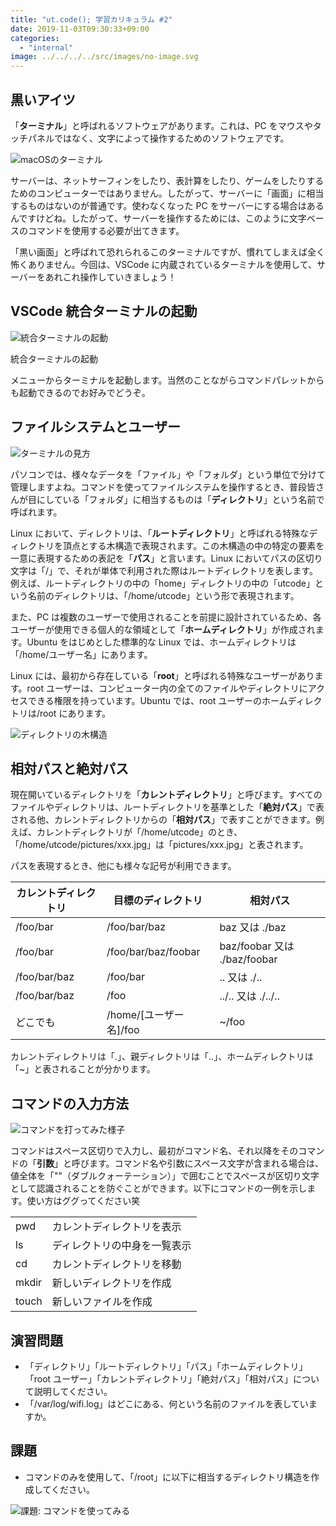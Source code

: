 ```yaml
---
title: "ut.code(); 学習カリキュラム #2"
date: 2019-11-03T09:30:33+09:00
categories:
  - "internal"
image: ../../../../src/images/no-image.svg
---
```


## 黒いアイツ

「**ターミナル**」と呼ばれるソフトウェアがあります。これは、PC をマウスやタッチパネルではなく、文字によって操作するためのソフトウェアです。

![macOSのターミナル](./terminal.png)

サーバーは、ネットサーフィンをしたり、表計算をしたり、ゲームをしたりするためのコンピューターではありません。したがって、サーバーに「画面」に相当するものはないのが普通です。使わなくなった PC をサーバーにする場合はあるんですけどね。したがって、サーバーを操作するためには、このように文字ベースのコマンドを使用する必要が出てきます。

「黒い画面」と呼ばれて恐れられるこのターミナルですが、慣れてしまえば全く怖くありません。今回は、VSCode に内蔵されているターミナルを使用して、サーバーをあれこれ操作していきましょう！

## VSCode 統合ターミナルの起動

![統合ターミナルの起動](./integrated-terminal.png)

統合ターミナルの起動

メニューからターミナルを起動します。当然のことながらコマンドパレットからも起動できるのでお好みでどうぞ。

## ファイルシステムとユーザー

![ターミナルの見方](./prompt.png)

パソコンでは、様々なデータを「ファイル」や「フォルダ」という単位で分けて管理しますよね。コマンドを使ってファイルシステムを操作するとき、普段皆さんが目にしている「フォルダ」に相当するものは「**ディレクトリ**」という名前で呼ばれます。

Linux において、ディレクトリは、「**ルートディレクトリ**」と呼ばれる特殊なディレクトリを頂点とする木構造で表現されます。この木構造の中の特定の要素を一意に表現するための表記を「**パス**」と言います。Linux においてパスの区切り文字は「/」で、それが単体で利用された際はルートディレクトリを表します。例えば、ルートディレクトリの中の「home」ディレクトリの中の「utcode」という名前のディレクトリは、「/home/utcode」という形で表現されます。

また、PC は複数のユーザーで使用されることを前提に設計されているため、各ユーザーが使用できる個人的な領域として「**ホームディレクトリ**」が作成されます。Ubuntu をはじめとした標準的な Linux では、ホームディレクトリは「/home/ユーザー名」にあります。

Linux には、最初から存在している「**root**」と呼ばれる特殊なユーザーがあります。root ユーザーは、コンピューター内の全てのファイルやディレクトリにアクセスできる権限を持っています。Ubuntu では、root ユーザーのホームディレクトリは/root にあります。

![ディレクトリの木構造](./directory-structure.png)

## 相対パスと絶対パス

現在開いているディレクトリを「**カレントディレクトリ**」と呼びます。すべてのファイルやディレクトリは、ルートディレクトリを基準とした「**絶対パス**」で表される他、カレントディレクトリからの「**相対パス**」で表すことができます。例えば、カレントディレクトリが「/home/utcode」のとき、「/home/utcode/pictures/xxx.jpg」は「pictures/xxx.jpg」と表されます。

パスを表現するとき、他にも様々な記号が利用できます。

| カレントディレクトリ | 目標のディレクトリ       | 相対パス                     |
| -------------------- | ------------------------ | ---------------------------- |
| /foo/bar             | /foo/bar/baz             | baz 又は ./baz               |
| /foo/bar             | /foo/bar/baz/foobar      | baz/foobar 又は ./baz/foobar |
| /foo/bar/baz         | /foo/bar                 | .. 又は ./..                 |
| /foo/bar/baz         | /foo                     | ../.. 又は ./../..           |
| どこでも             | /home/\[ユーザー名\]/foo | ~/foo                        |

カレントディレクトリは「.」、親ディレクトリは「..」、ホームディレクトリは「~」と表されることが分かります。

## コマンドの入力方法

![コマンドを打ってみた様子](./run-command.png)

コマンドはスペース区切りで入力し、最初がコマンド名、それ以降をそのコマンドの「**引数**」と呼びます。コマンド名や引数にスペース文字が含まれる場合は、値全体を「""（ダブルクォーテーション）」で囲むことでスペースが区切り文字として認識されることを防ぐことができます。以下にコマンドの一例を示します。使い方はググってください笑

<table>
  <tbody>
    <tr>
      <td>pwd</td>
      <td>カレントディレクトリを表示</td>
    </tr>
    <tr>
      <td>ls</td>
      <td>ディレクトリの中身を一覧表示</td>
    </tr>
    <tr>
      <td>cd</td>
      <td>カレントディレクトリを移動</td>
    </tr>
    <tr>
      <td>mkdir</td>
      <td>新しいディレクトリを作成</td>
    </tr>
    <tr>
      <td>touch</td>
      <td>新しいファイルを作成</td>
    </tr>
  </tbody>
</table>

## 演習問題

- 「ディレクトリ」「ルートディレクトリ」「パス」「ホームディレクトリ」「root ユーザー」「カレントディレクトリ」「絶対パス」「相対パス」について説明してください。
- 「/var/log/wifi.log」はどこにある、何という名前のファイルを表していますか。

## 課題

- コマンドのみを使用して、「/root」に以下に相当するディレクトリ構造を作成してください。

![課題: コマンドを使ってみる](./sample-structure.png)
